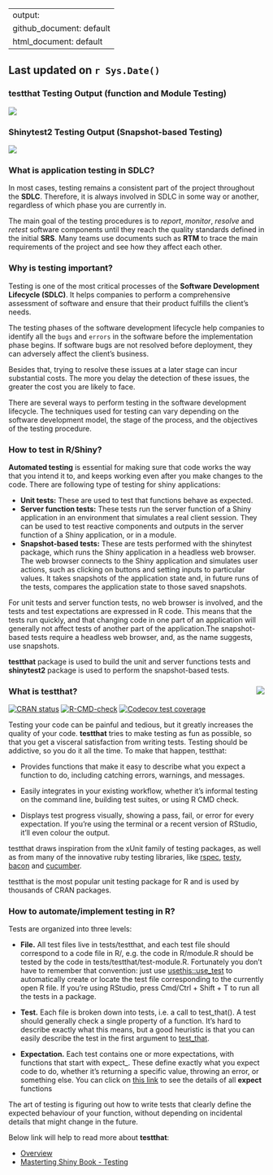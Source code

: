 
---
output:
  github_document: default
  html_document: default
---

## Last updated on `r Sys.Date()`

### testthat Testing Output (function and Module Testing)

![](testoutput.png)

### Shinytest2 Testing Output (Snapshot-based Testing)

![](shinytest2output.png)

###	What is application testing in SDLC?

In most cases, testing remains a consistent part of the project throughout the **SDLC**. Therefore, it is always involved in SDLC in some way or another, regardless of which phase you are currently in.

The main goal of the testing procedures is to *report*, *monitor*, *resolve* and *retest* software components until they reach the quality standards defined in the initial **SRS**. Many teams use documents such as **RTM** to trace the main requirements of the project and see how they affect each other.

###	Why is testing important?

Testing is one of the most critical processes of the **Software Development Lifecycle (SDLC)**. It helps companies to perform a comprehensive assessment of software and ensure that their product fulfills the client’s needs.

The testing phases of the software development lifecycle help companies to identify all the `bugs` and `errors` in the software before the implementation phase begins. If software bugs are not resolved before deployment, they can adversely affect the client’s business.

Besides that, trying to resolve these issues at a later stage can incur substantial costs. The more you delay the detection of these issues, the greater the cost you are likely to face.

There are several ways to perform testing in the software development lifecycle. The techniques used for testing can vary depending on the software development model, the stage of the process, and the objectives of the testing procedure.

### How to test in R/Shiny?
  
  **Automated testing** is essential for making sure that code works the way that you intend it to, and keeps working even after you make changes to the code. There are following type of testing for shiny applications:
  
* **Unit tests:** These are used to test that functions behave as expected.
* **Server function tests:** These tests run the server function of a Shiny application in an environment that simulates a real      client session. They can be used to test reactive components and outputs in the server function of a Shiny application, or      in   a module.
* **Snapshot-based tests:** These are tests performed with the shinytest package, which runs the Shiny application in a            headless     web browser. The web browser connects to the Shiny application and simulates user actions, such as clicking on     buttons and     setting inputs to particular values. It takes snapshots of the application state and, in future runs of the     tests, compares    the application state to those saved snapshots.

For unit tests and server function tests, no web browser is involved, and the tests and test expectations are expressed in R code. This means that the tests run quickly, and that changing code in one part of an application will generally not affect tests of another part of the application.The snapshot-based tests require a headless web browser, and, as the name suggests, use snapshots.

**testthat** package is used to build the unit and server functions tests and **shinytest2** package is used to perform the snapshot-based tests.


### What is testthat? <img src="https://github.com/r-lib/testthat/raw/main/man/figures/logo.png" align="right" />

<!-- badges: start -->
[![CRAN status](https://www.r-pkg.org/badges/version/testthat)](https://cran.r-project.org/package=testthat)
[![R-CMD-check](https://github.com/r-lib/testthat/workflows/R-CMD-check/badge.svg)](https://github.com/r-lib/testthat/actions)
[![Codecov test coverage](https://codecov.io/gh/r-lib/testthat/branch/main/graph/badge.svg)](https://app.codecov.io/gh/r-lib/testthat?branch=main)
<!-- badges: end -->

Testing your code can be painful and tedious, but it greatly increases the quality of your code. __testthat__ tries to make testing as fun as possible, so that you get a visceral satisfaction from writing tests. Testing should be addictive, so you do it all the time. To make that happen, testthat:

* Provides functions that make it easy to describe what you expect a
  function to do, including catching errors, warnings, and messages.

* Easily integrates in your existing workflow, whether it's informal testing
  on the command line, building test suites, or using R CMD check.

* Displays test progress visually, showing a pass, fail, or error for every
  expectation. If you're using the terminal or a recent version of RStudio, 
  it'll even colour the output.

testthat draws inspiration from the xUnit family of testing packages, as well as from many of the innovative ruby testing libraries, like [rspec](https://rspec.info/), [testy](https://github.com/ahoward/testy), [bacon](https://github.com/leahneukirchen/bacon) and [cucumber](https://cucumber.io). 

testthat is the most popular unit testing package for R and is used by thousands of CRAN packages. 

###	How to automate/implement testing in R?

Tests are organized into three levels:

* **File.** All test files live in tests/testthat, and each test file should correspond to a code file in R/, e.g. the code in R/module.R should be tested by the code in tests/testthat/test-module.R. Fortunately you don’t have to remember that convention: just use [usethis::use_test](https://github.com/r-lib/usethis) to automatically create or locate the test file corresponding to the currently open R file. If you're using RStudio, press Cmd/Ctrl + Shift + T to run all the tests in a package.

* **Test.** Each file is broken down into tests, i.e. a call to test_that(). A test should generally check a single property of a function. It’s hard to describe exactly what this means, but a good heuristic is that you can easily describe the test in the first argument to [test_that](https://testthat.r-lib.org/index.html).

* **Expectation.** Each test contains one or more expectations, with functions that start with expect_. These define exactly what you expect code to do, whether it’s returning a specific value, throwing an error, or something else. You can click on [this link](https://testthat.r-lib.org/reference/index.html) to see the details of all **expect** functions


The art of testing is figuring out how to write tests that clearly define the expected behaviour of your function, without depending on incidental details that might change in the future.

Below link will help to read more about **testthat**:

* [Overview](https://testthat.r-lib.org/index.html)
* [Masterting Shiny Book - Testing](https://mastering-shiny.org/scaling-testing.html)


